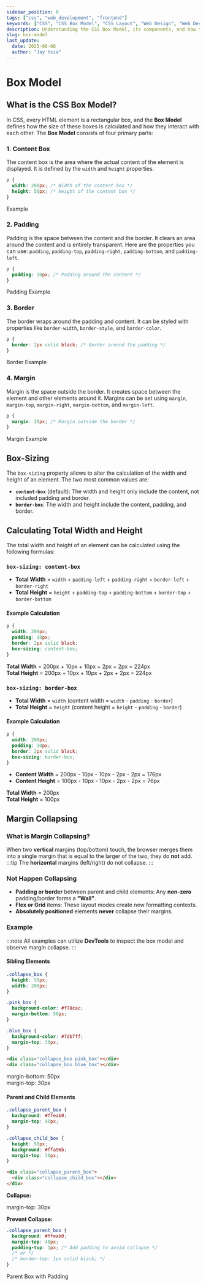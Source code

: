 ```yaml
---
sidebar_position: 0
tags: ["css", "web_development", "frontend"]
keywords: ["CSS", "CSS Box Model", "CSS Layout", "Web Design", "Web Development", "Frontend", "front-end"]
description: Understanding the CSS Box Model, its components, and how to calculate total width and height of elements.
slug: box-model
last_update:
  date: 2025-06-06
  author: "Jay Hsia"
---
```


# Box Model

## What is the CSS Box Model?

In CSS, every HTML element is a rectangular box, and the **Box Model** defines how the size of these boxes is calculated and how they interact with each other. The **Box Model** consists of four primary parts:

### 1. Content Box

The content box is the area where the actual content of the element is displayed. It is defined by the `width` and `height` properties.

```css
p {
  width: 200px; /* Width of the content box */
  height: 50px; /* Height of the content box */
}
```

<p
  className="box_model"
  style={{
    width: "200px",
    height: "50px",
    backgroundColor: "#f0f0f0",
  }}
>
  Example
</p>

### 2. Padding

Padding is the space between the content and the border. It clears an area around the content and is entirely transparent. Here are the properties you can use: `padding`, `padding-top`, `padding-right`, `padding-bottom`, and `padding-left`.

```css
p {
  padding: 10px; /* Padding around the content */
}
```

<p
  className="box_model"
  style={{
    width: "200px",
    height: "auto",
    padding: "10px",
    backgroundColor: "#c0dcb6",
  }}
>
  <p
    style={{
      backgroundColor: "#ffffff",
    }}
  >
    Padding Example
  </p>
</p>

### 3. Border

The border wraps around the padding and content. It can be styled with properties like `border-width`, `border-style`, and `border-color`.

```css
p {
  border: 2px solid black; /* Border around the padding */
}
```

<p
  className="box_model"
  style={{
    width: "200px",
    height: "auto",
    padding: "10px",
    border: "2px solid black",
    backgroundColor: "#c0dcb6",
  }}
>
  <p
    style={{
      backgroundColor: "#ffffff",
    }}
  >
    Border Example
  </p>
</p>

### 4. Margin

Margin is the space outside the border. It creates space between the element and other elements around it. Margins can be set using `margin`, `margin-top`, `margin-right`, `margin-bottom`, and `margin-left`.

```css
p {
  margin: 20px; /* Margin outside the border */
}
```

<p
  className="box_model"
  style={{
    width: "200px",
    backgroundColor: "#f9cc9d",
    display: "flow-root",
  }}
>
  <p
    style={{
      margin: "20px",
      backgroundColor: "#ffffff",
    }}
  >
    Margin Example
  </p>
</p>

## Box-Sizing

The `box-sizing` property allows to alter the calculation of the width and height of an element. The two most common values are:

- **`content-box`** (default): The width and height only include the content, not included padding and border.
- **`border-box`**: The width and height include the content, padding, and border.

## Calculating Total Width and Height

The total width and height of an element can be calculated using the following formulas:

### `box-sizing: content-box`

- **Total Width** = `width` + `padding-left` + `padding-right` + `border-left` + `border-right`
- **Total Height** = `height` + `padding-top` + `padding-bottom` + `border-top` + `border-bottom`

#### Example Calculation

```css
p {
  width: 200px;
  padding: 10px;
  border: 2px solid black;
  box-sizing: content-box;
}
```

<p
  className="box_model"
  style={{
    width: "200px",
    height: "200px",
    padding: "10px",
    border: "2px solid black",
    boxSizing: "content-box",
  }}
>
  <strong>Total Width</strong> = 200px + 10px + 10px + 2px + 2px = 224px
  <br />
  <strong>Total Height</strong> = 200px + 10px + 10px + 2px + 2px = 224px
</p>

### `box-sizing: border-box`

- **Total Width** = `width` (content width = `width` - `padding` - `border`)
- **Total Height** = `height` (content height = `height` - `padding` - `border`)

#### Example Calculation

```css
p {
  width: 200px;
  padding: 10px;
  border: 2px solid black;
  box-sizing: border-box;
}
```

- **Content Width** = 200px - 10px - 10px - 2px - 2px = 176px
- **Content Height** = 100px - 10px - 10px - 2px - 2px = 76px

<p
  className="box_model"
  style={{
    width: "200px",
    height: "100px",
    padding: "10px",
    border: "2px solid black",
    boxSizing: "border-box",
  }}
>
  <strong>Total Width</strong> = 200px
  <br />
  <strong>Total Height</strong> = 100px
</p>

## Margin Collapsing

### What is Margin Collapsing?

When two **vertical** margins (top/bottom) touch, the browser merges them into a single margin that is equal to the larger of the two, they do **not** add.
:::tip
The **horizontal** margins (left/right) do not collapse.
:::

### Not Happen Collapsing

- **Padding or border** between parent and child elements: Any **non-zero** padding/border forms a **"Wall"**.
- **Flex or Grid** items: These layout modes create new formatting contexts.
- **Absolutely positioned** elements **never** collapse their margins.

### Example

:::note
All examples can utilize **DevTools** to inspect the box model and observe margin collapse.
:::

#### Sibling Elements

```css
.collapse_box {
  height: 50px;
  width: 200px;
}

.pink_box {
  background-color: #f78cac;
  margin-bottom: 50px;
}

.blue_box {
  background-color: #7db7ff;
  margin-top: 30px;
}
```

```html
<div class="collapse_box pink_box"></div>
<div class="collapse_box blue_box"></div>
```

<div class="collapse_box pink_box">margin-bottom: 50px</div>
<div class="collapse_box blue_box">margin-top: 30px</div>

#### Parent and Child Elements

```css
.collapse_parent_box {
  background: #ffeab0;
  margin-top: 40px;
}

.collapse_child_box {
  height: 50px;
  background: #ffa96b;
  margin-top: 30px;
}
```

```html
<div class="collapse_parent_box">
  <div class="collapse_child_box"></div>
</div>
```

**Collapse:**

<div class="collapse_parent_box">
  <div class="collapse_child_box"
    style={{
      paddingTop: "1px",
    }}>margin-top: 30px</div>
</div>

**Prevent Collapse:**

```css
.collapse_parent_box {
  background: #ffeab0;
  margin-top: 40px;
  padding-top: 1px; /* Add padding to avoid collapse */
  /* or */
  /* border-top: 1px solid black; */
}
```

<div class="collapse_parent_box" style={{ paddingTop: "1px" }}>
  <div class="collapse_child_box">Parent Box with Padding</div>
</div>
